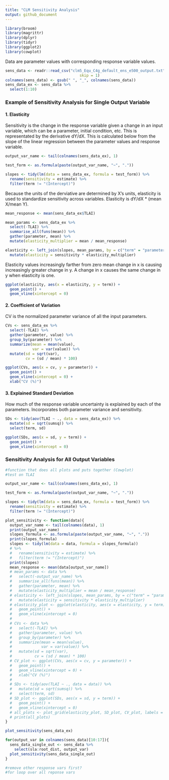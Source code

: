 ```yaml
---
title: "CLM Sensitivity Analysis"
output: github_document
---
```


```r
library(broom)
library(magrittr)
library(dplyr)
library(tidyr)
library(ggplot2)
library(cowplot)
```

Data are parameter values with corresponding response variable values. 

```r
sens_data <- readr::read_csv("clm5_Equ_C4g_default_ens_e500_output.txt", 
                                 skip = 1)
colnames(sens_data) <- gsub(" ", "_", colnames(sens_data))
sens_data_ex <- sens_data %>% 
  select(1:10)
```
### Example of Sensitivity Analysis for Single Output Variable

#### 1. Elasticity

Sensitivity is the change in the response variable given a change in an input variable, which can be a parameter, initial condition, etc. This is representated by the derivative dY/dX. This is calculated below from the slope of the linear regression between the parameter values and response variable. 

```r
output_var_name <- tail(colnames(sens_data_ex), 1)

test_form <- as.formula(paste(output_var_name, "~", "."))

slopes <- tidy(lm(data = sens_data_ex, formula = test_form)) %>% 
  rename(sensitivity = estimate) %>% 
  filter(term != "(Intercept)")
```

Because the units of the derviative are determined by X's units, elasticity is used to standardize sensitivity across variables. Elasticity is dY/dX * (mean X/mean Y). 

```r
mean_response <- mean(sens_data_ex$TLAI)

mean_params <- sens_data_ex %>% 
  select(-TLAI) %>% 
  summarise_all(funs(mean)) %>% 
  gather(parameter, mean) %>% 
  mutate(elasticity_multiplier = mean / mean_response)

elasticity <- left_join(slopes, mean_params, by = c("term" = "parameter")) %>% 
  mutate(elasticity = sensitivity * elasticity_multiplier)
```

Elasticity values increasingly farther from zero mean change in x is causing increasingly greater change in y. A change in x causes the same change in y when elasticity is one. 

```r
ggplot(elasticity, aes(x = elasticity, y = term)) +
  geom_point() +
  geom_vline(xintercept = 0)
```

#### 2. Coefficient of Variation

CV is the normalized parameter variance of all the input parameters. 

```r
CVs <- sens_data_ex %>% 
  select(-TLAI) %>% 
  gather(parameter, value) %>% 
  group_by(parameter) %>% 
  summarize(mean = mean(value), 
            var = var(value)) %>% 
  mutate(sd = sqrt(var), 
         cv = (sd / mean) * 100)
```

```r
ggplot(CVs, aes(x = cv, y = parameter)) +
  geom_point() +
  geom_vline(xintercept = 0) +
  xlab("CV (%)")
```

#### 3. Explained Standard Deviation

How much of the response variable uncertainty is explained by each of the parameters. Incorporates both parameter variance and sensitivity. 

```r
SDs <- tidy(aov(TLAI ~ ., data = sens_data_ex)) %>% 
  mutate(sd = sqrt(sumsq)) %>% 
  select(term, sd)
```

```r
ggplot(SDs, aes(x = sd, y = term)) +
  geom_point() +
  geom_vline(xintercept = 0)
```

### Sensitivity Analysis for All Output Variables


```r
#function that does all plots and puts together (Cowplot)
#test on TLAI

output_var_name <- tail(colnames(sens_data_ex), 1)

test_form <- as.formula(paste(output_var_name, "~", "."))

slopes <- tidy(lm(data = sens_data_ex, formula = test_form)) %>% 
  rename(sensitivity = estimate) %>% 
  filter(term != "(Intercept)")

plot_sensitivity <- function(data){
  output_var_name <- tail(colnames(data), 1)
  print(output_var_name)
  slopes_formula <- as.formula(paste(output_var_name, "~", "."))
  print(slopes_formula)
  slopes <- tidy(lm(data = data, formula = slopes_formula)) 
  # %>%
  #   rename(sensitivity = estimate) %>%
  #   filter(term != "(Intercept)")
  print(slopes)
  mean_response <- mean(data[output_var_name])
  # mean_params <- data %>%
  #   select(-output_var_name) %>%
  #   summarise_all(funs(mean)) %>%
  #   gather(parameter, mean) %>%
  #   mutate(elasticity_multiplier = mean / mean_response)
  # elasticity <- left_join(slopes, mean_params, by = c("term" = "parameter")) %>%
  #   mutate(elasticity = sensitivity * elasticity_multiplier)
  # elasticity_plot <- ggplot(elasticity, aes(x = elasticity, y = term)) +
  #   geom_point() +
  #   geom_vline(xintercept = 0)
  # 
  # CVs <- data %>% 
  #   select(-TLAI) %>% 
  #   gather(parameter, value) %>% 
  #   group_by(parameter) %>% 
  #   summarize(mean = mean(value), 
  #             var = var(value)) %>% 
  #   mutate(sd = sqrt(var), 
  #          cv = (sd / mean) * 100)
  # CV_plot <- ggplot(CVs, aes(x = cv, y = parameter)) +
  #   geom_point() +
  #   geom_vline(xintercept = 0) +
  #   xlab("CV (%)")
  # 
  # SDs <- tidy(aov(TLAI ~ ., data = data)) %>% 
  #   mutate(sd = sqrt(sumsq)) %>% 
  #   select(term, sd)
  # SD_plot <- ggplot(SDs, aes(x = sd, y = term)) +
  #   geom_point() +
  #   geom_vline(xintercept = 0)
  # all_plots <- plot_grid(elasticity_plot, SD_plot, CV_plot, labels = )
  # print(all_plots)
}

plot_sensitivity(sens_data_ex)

for(output_var in colnames(sens_data)[10:17]){
  sens_data_single_out <- sens_data %>% 
    select(sla:root_dist, output_var)
  plot_sensitivity(sens_data_single_out)
}


```

```r
#remove other response vars first? 
#for loop over all reponse vars
```

